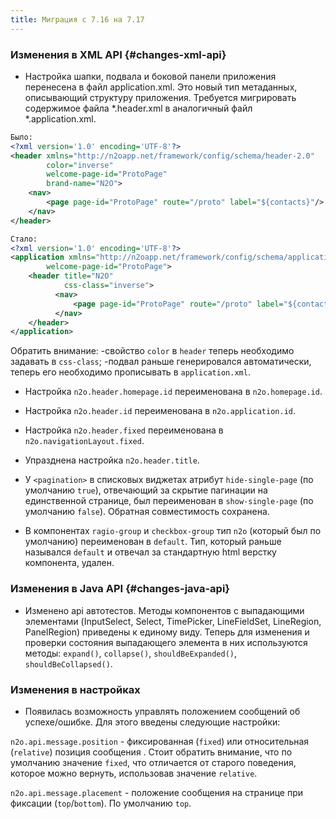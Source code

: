 ```yaml
---
title: Миграция с 7.16 на 7.17
---
```


### Изменения в XML API {#changes-xml-api}

- Настройка шапки, подвала и боковой панели приложения перенесена в файл application.xml. Это новый тип метаданных,
описывающий структуру приложения. Требуется мигрировать содержимое файла *.header.xml в аналогичный файл *.application.xml.

```xml title="Пример преобразования header в application"
Было:
<?xml version='1.0' encoding='UTF-8'?>
<header xmlns="http://n2oapp.net/framework/config/schema/header-2.0"
        color="inverse"
        welcome-page-id="ProtoPage"
        brand-name="N2O">
    <nav>
        <page page-id="ProtoPage" route="/proto" label="${contacts}"/>
    </nav>
</header>

Стало:
<?xml version='1.0' encoding='UTF-8'?>
<application xmlns="http://n2oapp.net/framework/config/schema/application-1.0"
        welcome-page-id="ProtoPage">
    <header title="N2O"
            css-class="inverse">
          <nav>
              <page page-id="ProtoPage" route="/proto" label="${contacts}"/>
          </nav>
    </header>
</application>
```

Обратить внимание:
-свойство `color` в `header` теперь необходимо задавать в `css-class`;
-подвал раньше генерировался автоматически, теперь его необходимо прописывать в `application.xml`.

- Настройка `n2o.header.homepage.id` переименована в `n2o.homepage.id`.
- Настройка `n2o.header.id` переименована в `n2o.application.id`.
- Настройка `n2o.header.fixed` переименована в `n2o.navigationLayout.fixed`.
- Упразднена настройка `n2o.header.title`.

- У `<pagination>` в списковых виджетах атрибут `hide-single-page` (по умолчанию `true`), отвечающий за скрытие пагинации на единственной странице,
был переименован в `show-single-page` (по умолчанию `false`). Обратная совместимость сохранена.

- В компонентах `ragio-group` и `checkbox-group` тип `n2o` (который был по умолчанию) переименован в `default`.
Тип, который раньше назывался `default` и отвечал за стандартную html верстку компонента, удален.

### Изменения в Java API {#changes-java-api}

- Изменено api автотестов. Методы компонентов с выпадающими элементами (InputSelect, Select, TimePicker, LineFieldSet, LineRegion, PanelRegion) приведены к единому виду.
Теперь для изменения и проверки состояния выпадающего элемента в них используются методы: `expand()`, `collapse()`, `shouldBeExpanded()`, `shouldBeCollapsed()`.

### Изменения в настройках

- Появилась возможность управлять положением сообщений об успехе/ошибке.
Для этого введены следующие настройки:

`n2o.api.message.position` - фиксированная (`fixed`) или относительная (`relative`) позиция сообщения .
Стоит обратить внимание, что по умолчанию значение `fixed`, что отличается от старого поведения, которое можно вернуть, использовав значение `relative`.

`n2o.api.message.placement` - положение сообщения на странице при фиксации (`top`/`bottom`). По умолчанию `top`.
